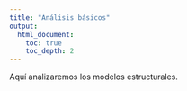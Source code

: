 ```yaml
---
title: "Análisis básicos"
output:
  html_document:
    toc: true
    toc_depth: 2
---
```


Aquí analizaremos los modelos estructurales.